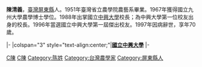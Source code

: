 '''陳清義'''{{BD|1928年|9月15日|1997年|2月28日|}}，[[臺灣|臺灣]][[屏東縣|屏東縣]]人。1951年臺灣省立農學院農藝系畢業。1967年獲得國立九州大學農學博士學位。1988年出掌國立[[中興大學|中興大學]]校長；為中興大學第一位校友出身的校長。1996年當選國立中興大學第一屆傑出校友。1997年因病辭世，享年70歲。

{{start box}}
{{s-edu}}
|-
|colspan="3" style="text-align:center;"|'''[[國立中興大學|國立中興大學]]'''
|-
{{s-before|[[貢穀紳|貢穀紳]]}}
{{s-title|[[國立中興大學|國立中興大學]]校長<br><small>第七任|1988年—1994年}}
{{s-after|[[黃東熊|黃東熊]]}}
{{end box}}

[[Category:國立中興大學校長|C陳]]
[[Category:國立中興大學校友|C陳]]
[[Category:陈姓|Category:陈姓]]
[[Category:台灣農學家|Category:台灣農學家]]
[[Category:屏東縣人|Category:屏東縣人]]
